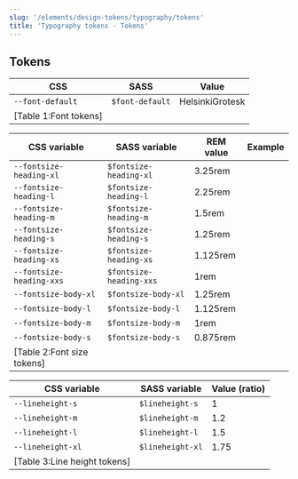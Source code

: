 ```yaml
---
slug: '/elements/design-tokens/typography/tokens'
title: 'Typography tokens - Tokens'
---
```




## Tokens

CSS                          | SASS                        | Value            |
---------------------------- | --------------------------- | ---------------- |
<code>--font-default</code>  | <code>$font-default</code>  | HelsinkiGrotesk  |
[Table 1:Font tokens]|

CSS variable                        | SASS variable                       | REM value       | Example                                            |
----------------------------------- | ----------------------------------- | --------------- | -------------------------------------------------- |
<code>--fontsize-heading-xl</code>  | <code>$fontsize-heading-xl</code>   | 3.25rem         | <TextExample size="var(--fontsize-heading-xl)" />  |
<code>--fontsize-heading-l</code>   | <code>$fontsize-heading-l</code>    | 2.25rem         | <TextExample size="var(--fontsize-heading-l)" />   |
<code>--fontsize-heading-m</code>   | <code>$fontsize-heading-m</code>    | 1.5rem          | <TextExample size="var(--fontsize-heading-m)" />   |
<code>--fontsize-heading-s</code>   | <code>$fontsize-heading-s</code>    | 1.25rem         | <TextExample size="var(--fontsize-heading-s)" />   |
<code>--fontsize-heading-xs</code>  | <code>$fontsize-heading-xs</code>   | 1.125rem        | <TextExample size="var(--fontsize-heading-xs)" />  |
<code>--fontsize-heading-xxs</code> | <code>$fontsize-heading-xxs</code>  | 1rem            | <TextExample size="var(--fontsize-heading-xxs)" /> |
<code>--fontsize-body-xl</code>     | <code>$fontsize-body-xl</code>      | 1.25rem         | <TextExample size="var(--fontsize-body-xl)" />     |
<code>--fontsize-body-l</code>      | <code>$fontsize-body-l</code>       | 1.125rem        | <TextExample size="var(--fontsize-body-l)" />      |
<code>--fontsize-body-m</code>      | <code>$fontsize-body-m</code>       | 1rem            | <TextExample size="var(--fontsize-body-m)" />      |
<code>--fontsize-body-s</code>      | <code>$fontsize-body-s</code>       | 0.875rem        | <TextExample size="var(--fontsize-body-s)" />      |
[Table 2:Font size tokens]|

CSS variable                  | SASS variable               | Value (ratio)    |
----------------------------- | --------------------------- | ---------------- |
<code>--lineheight-s</code>   | <code>$lineheight-s</code>  | 1                |
<code>--lineheight-m</code>   | <code>$lineheight-m</code>  | 1.2              |
<code>--lineheight-l</code>   | <code>$lineheight-l</code>  | 1.5              |
<code>--lineheight-xl</code>  | <code>$lineheight-xl</code> | 1.75             |
[Table 3:Line height tokens]|

